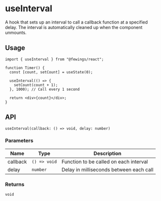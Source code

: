 # useInterval

A hook that sets up an interval to call a callback function at a specified delay. The interval is automatically cleaned up when the component unmounts.

## Usage

```tsx
import { useInterval } from "@fewings/react";

function Timer() {
  const [count, setCount] = useState(0);

  useInterval(() => {
    setCount(count + 1);
  }, 1000); // Call every 1 second

  return <div>{count}</div>;
}
```

## API

```tsx
useInterval(callback: () => void, delay: number)
```

### Parameters

| Name     | Type         | Description                             |
| -------- | ------------ | --------------------------------------- |
| callback | `() => void` | Function to be called on each interval  |
| delay    | `number`     | Delay in milliseconds between each call |

### Returns

`void`
